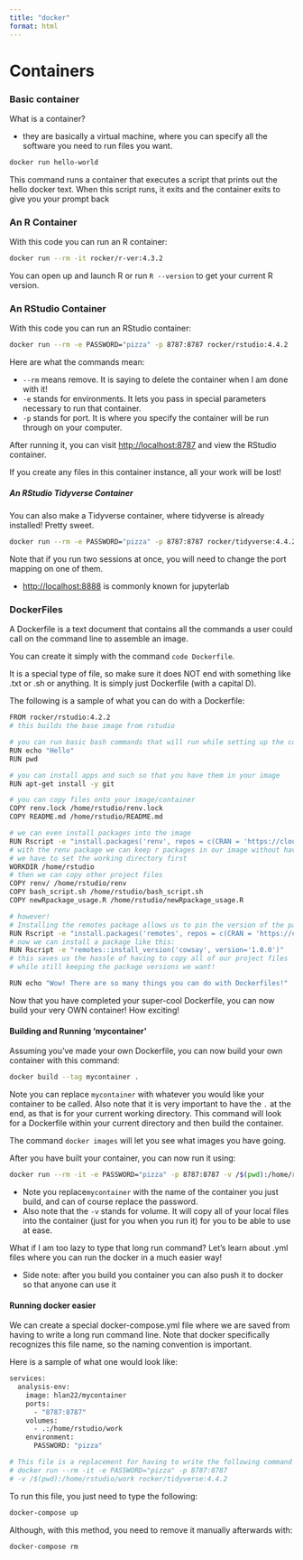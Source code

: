 ```yaml
---
title: "docker"
format: html
---
```


# Containers

### Basic container

What is a container?

  * they are basically a virtual machine, where you can specify all the software you need to run files you want.

```bash
docker run hello-world
```
This command runs a container that executes a script that prints out the hello docker text. When this script runs, it exits and the container exits to give you your prompt back


### An R Container

With this code you can run an R container:

```bash
docker run --rm -it rocker/r-ver:4.3.2
```
You can open up and launch R or run `R --version` to get your current R version.

### An RStudio Container

With this code you can run an RStudio container:

```bash
docker run --rm -e PASSWORD="pizza" -p 8787:8787 rocker/rstudio:4.4.2
```
Here are what the commands mean:

* `--rm` means remove. It is saying to delete the container when I am done with it!
* `-e` stands for environments. It lets you pass in special parameters necessary to run that container.
* `-p` stands for port. It is where you specify the container will be run through on your computer.

After running it, you can visit <http://localhost:8787> and view the RStudio container.

If you create any files in this container instance, all your work will be lost!

##### An RStudio Tidyverse Container

You can also make a Tidyverse container, where tidyverse is already installed! Pretty sweet.

```bash
docker run --rm -e PASSWORD="pizza" -p 8787:8787 rocker/tidyverse:4.4.2
```

Note that if you run two sessions at once, you will need to change the port mapping on one of them.

* <http://localhost:8888> is commonly known for jupyterlab

### DockerFiles

A Dockerfile is a text document that contains all the commands a user could call on the command line to assemble an image.

You can create it simply with the command `code Dockerfile`.

It is a special type of file, so make sure it does NOT end with something like .txt or .sh or anything. It is simply just Dockerfile (with a capital D).

The following is a sample of what you can do with a Dockerfile:

```bash
FROM rocker/rstudio:4.2.2
# this builds the base image from rstudio

# you can run basic bash commands that will run while setting up the container
RUN echo "Hello"
RUN pwd

# you can install apps and such so that you have them in your image
RUN apt-get install -y git

# you can copy files onto your image/container
COPY renv.lock /home/rstudio/renv.lock
COPY README.md /home/rstudio/README.md 

# we can even install packages into the image
RUN Rscript -e "install.packages('renv', repos = c(CRAN = 'https://cloud.r-project.org'))"
# with the renv package we can keep r packages in our image without having to manually download them each time
# we have to set the working directory first
WORKDIR /home/rstudio
# then we can copy other project files
COPY renv/ /home/rstudio/renv
COPY bash_script.sh /home/rstudio/bash_script.sh
COPY newRpackage_usage.R /home/rstudio/newRpackage_usage.R 

# however!
# Installing the remotes package allows us to pin the version of the package we're installing
RUN Rscript -e "install.packages('remotes', repos = c(CRAN = 'https://cloud.r-project.org'))"
# now we can install a package like this:
RUN Rscript -e "remotes::install_version('cowsay', version='1.0.0')"
# this saves us the hassle of having to copy all of our project files
# while still keeping the package versions we want!

RUN echo "Wow! There are so many things you can do with Dockerfiles!"
```

Now that you have completed your super-cool Dockerfile, you can now build your very OWN container! How exciting!

#### Building and Running 'mycontainer'

Assuming you've made your own Dockerfile, you can now build your own container with this command:

```bash
docker build --tag mycontainer .
```
Note you can replace `mycontainer` with whatever you would like your container to be called. 
Also note that it is very important to have the `.` at the end, as that is for your current working directory. 
This command will look for a Dockerfile within your current directory and then build the container.

The command `docker images` will let you see what images you have going.

After you have built your container, you can now run it using:

```bash
docker run --rm -it -e PASSWORD="pizza" -p 8787:8787 -v /$(pwd):/home/rstudio/work mycontainer
```
* Note you replace`mycontainer` with the name of the container you just build, and can of course replace the password.
* Also note that the `-v` stands for volume. It will copy all of your local files into the container (just for you when you run it) for you to be able to use at ease.

What if I am too lazy to type that long run command? Let's learn about .yml files where you can run the docker in a much easier way!

  * Side note: after you build you container you can also push it to docker so that anyone can use it

#### Running docker easier

We can create a special docker-compose.yml file where we are saved from having to write a long run command line. Note that docker specifically recognizes this file name, so the naming convention is important.

Here is a sample of what one would look like:

```bash
services:
  analysis-env:
    image: hlan22/mycontainer
    ports:
      - "8787:8787"
    volumes:
      - .:/home/rstudio/work
    environment:
      PASSWORD: "pizza"

# This file is a replacement for having to write the following command line
# docker run --rm -it -e PASSWORD="pizza" -p 8787:8787 
# -v /$(pwd):/home/rstudio/work rocker/tidyverse:4.4.2
```

To run this file, you just need to type the following:

```bash
docker-compose up
```

Although, with this method, you need to remove it manually afterwards with:

```bash
docker-compose rm
```

